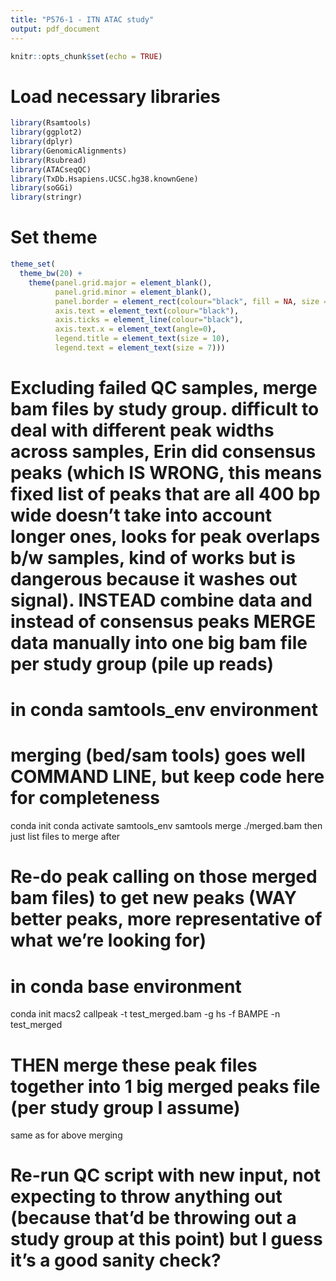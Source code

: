 ```yaml
---
title: "P576-1 - ITN ATAC study"
output: pdf_document
---
```


```r
knitr::opts_chunk$set(echo = TRUE)
```

# Load necessary libraries

```r

library(Rsamtools)
library(ggplot2)
library(dplyr)
library(GenomicAlignments)
library(Rsubread)
library(ATACseqQC)
library(TxDb.Hsapiens.UCSC.hg38.knownGene)
library(soGGi)
library(stringr)

```

# Set theme

```r

theme_set(
  theme_bw(20) +
    theme(panel.grid.major = element_blank(),
          panel.grid.minor = element_blank(),
          panel.border = element_rect(colour="black", fill = NA, size = 1),
          axis.text = element_text(colour="black"),
          axis.ticks = element_line(colour="black"),
          axis.text.x = element_text(angle=0),
          legend.title = element_text(size = 10),
          legend.text = element_text(size = 7)))

```

# Excluding failed QC samples, merge bam files by study group. difficult to deal with different peak widths across samples, Erin did consensus peaks (which IS WRONG, this means fixed list of peaks that are all 400 bp wide doesn't take into account longer ones, looks for peak overlaps b/w samples, kind of works but is dangerous because it washes out signal). INSTEAD combine data and instead of consensus peaks MERGE data manually into one big bam file per study group (pile up reads)
# in conda samtools_env environment
# merging (bed/sam tools) goes well COMMAND LINE, but keep code here for completeness

conda init
conda activate samtools_env
samtools merge ./merged.bam then just list files to merge after

# Re-do peak calling on those merged bam files) to get new peaks (WAY better peaks, more representative of what we're looking for)
# in conda base environment
conda init
macs2 callpeak -t test_merged.bam -g hs -f BAMPE -n test_merged

# THEN merge these peak files together into 1 big merged peaks file (per study group I assume)
same as for above merging

# Re-run QC script with new input, not expecting to throw anything out (because that'd be throwing out a study group at this point) but I guess it's a good sanity check?